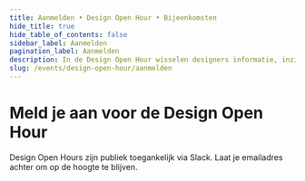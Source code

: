 ```yaml
---
title: Aanmelden • Design Open Hour • Bijeenkomsten
hide_title: true
hide_table_of_contents: false
sidebar_label: Aanmelden
pagination_label: Aanmelden
description: In de Design Open Hour wisselen designers informatie, inzichten en tips met elkaar uit.
slug: /events/design-open-hour/aanmelden
---
```



# Meld je aan voor de Design Open Hour

Design Open Hours zijn publiek toegankelijk via Slack. Laat je emailadres achter om op de hoogte te blijven.

<NewsletterSignUp
  listId="iklwgql4w2"
  emailFieldId="APNH2BBGKm"
  firstNameFieldId="QQjRkYyXpE"
  thanksPage="https://nldesignsystem.nl/events/design-open-hour/aanmelden/bedankt"
  laPostaId="iyihtuzpiq"
/>
